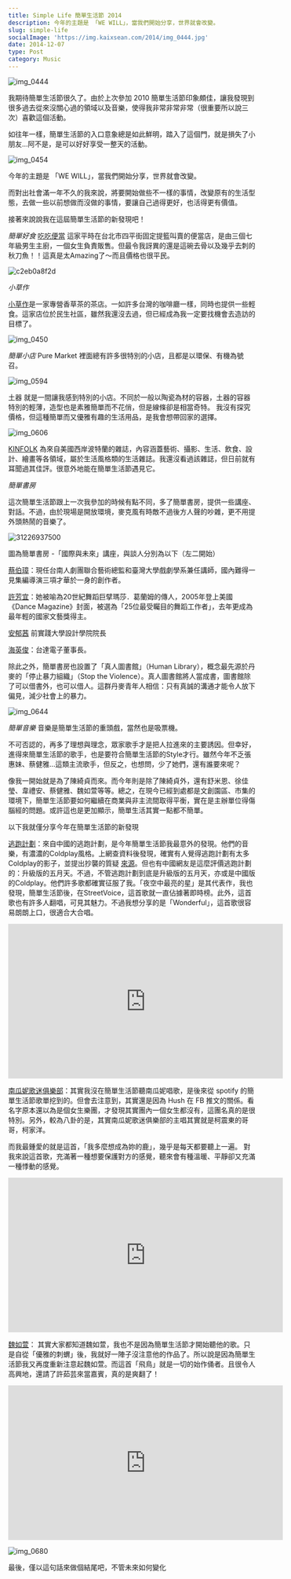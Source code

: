 ```yaml
---
title: Simple Life 簡單生活節 2014
description: 今年的主題是 「WE WILL」，當我們開始分享，世界就會改變。
slug: simple-life
socialImage: 'https://img.kaixsean.com/2014/img_0444.jpg'
date: 2014-12-07
type: Post
category: Music
---
```


![img_0444](https://img.kaixsean.com/2014/img_0444.jpg)

我期待簡單生活節很久了。由於上次參加 2010 簡單生活節印象頗佳，讓我發現到很多過去從來沒關心過的領域以及音樂，使得我非常非常非常（很重要所以說三次）喜歡這個活動。

如往年一樣，簡單生活節的入口意象總是如此鮮明，踏入了這個門，就是損失了小朋友…阿不是，是可以好好享受一整天的活動。

![img_0454](https://img.kaixsean.com/2014/img_0454.jpg)


今年的主題是 「WE WILL」，當我們開始分享，世界就會改變。

而對出社會滿一年不久的我來說，將要開始做些不一樣的事情，改變原有的生活型態，去做一些以前想做而沒做的事情，要讓自己過得更好，也活得更有價值。

接著來說說我在這屆簡單生活節的新發現吧！

*簡單好食*
[吃吃便當](http://www.eateat.tw/)
這家平時在台北市四平街固定提籃叫賣的便當店，是由三個七年級男生主廚，一個女生負責販售。但最令我訝異的還是這碗去骨以及幾乎去刺的秋刀魚！！這真是太Amazing了～而且價格也很平民。

![c2eb0a8f2d](https://img.kaixsean.com/2014/c2eb0a8f2d.jpg)


*小草作*

[小草作](https://www.facebook.com/grassphere)是一家專營香草茶的茶店。一如許多台灣的咖啡廳一樣，同時也提供一些輕食。這家店位於民生社區，雖然我還沒去過，但已經成為我一定要找機會去造訪的目標了。

![img_0450](https://img.kaixsean.com/2014/img_0450.jpg)


*簡單小店*
Pure Market 裡面總有許多很特別的小店，且都是以環保、有機為號召。

![img_0594](https://img.kaixsean.com/2014/img_0594.jpg)

土器 就是一間讓我感到特別的小店。不同於一般以陶瓷為材的容器，土器的容器特別的輕薄，造型也是素雅簡單而不花俏，但是線條卻是相當奇特。 我沒有探究價格，但這種簡單而又優雅有趣的生活用品，是我會想帶回家的選擇。

![img_0606](https://img.kaixsean.com/2014/img_0606.jpg)

[KINFOLK](https://www.facebook.com/kinfolkmag) 為來自美國西岸波特蘭的雜誌，內容涵蓋藝術、攝影、生活、飲食、設計、繪畫等各領域，屬於生活風格類的生活雜誌。我還沒看過該雜誌，但日前就有耳聞過其佳評。很意外地能在簡單生活節遇見它。

*簡單書房*

這次簡單生活節跟上一次我參加的時候有點不同，多了簡單書房，提供一些講座、對話。不過，由於現場是開放環境，麥克風有時敵不過後方人聲的吵雜，更不用提外頭熱鬧的音樂了。

![31226937500](https://img.kaixsean.com/2014/31226937500.jpg)

圖為簡單書房 -「國際與未來」講座，與談人分別為以下（左二開始）

[蔡伯璋](https://www.facebook.com/pages/%E8%94%A1%E6%9F%8F%E7%92%8B-Pao-Chang-Tsai/295386544338)：現任台南人劇團聯合藝術總監和臺灣大學戲劇學系兼任講師，國內難得一見集編導演三項才華於一身的創作者。

[許芳宜](https://www.facebook.com/FangYiSheunArtists)：她被喻為20世紀舞蹈巨擘瑪莎．葛蘭姆的傳人，2005年登上美國《Dance Magazine》封面，被選為「25位最受矚目的舞蹈工作者」，去年更成為最年輕的國家文藝獎得主。

[安郁茜](http://www.simplelife.streetvoice.com/2014/%E3%80%90%E7%B0%A1%E5%96%AE%E6%9B%B8%E6%88%BF%E3%80%91%E5%9C%8B%E9%9A%9B%E8%88%87%E6%9C%AA%E4%BE%86-%E2%94%80-%E5%AE%89%E9%83%81%E8%8C%9C/)
前實踐大學設計學院院長

[海英俊](http://www.simplelife.streetvoice.com/2014/%E3%80%90%E7%B0%A1%E5%96%AE%E6%9B%B8%E6%88%BF%E3%80%91%E5%9C%8B%E9%9A%9B%E8%88%87%E6%9C%AA%E4%BE%86-%E2%94%80-%E6%B5%B7%E8%8B%B1%E4%BF%8A/)：台達電子董事長。

除此之外，簡單書房也設置了「真人圖書館」（Human Library），概念最先源於丹麥的「停止暴力組織」（Stop the Violence）。真人圖書館將人當成書，圖書館除了可以借書外，也可以借人。這群丹麥青年人相信：只有真誠的溝通才能令人放下偏見，減少社會上的暴力。

![img_0644](https://img.kaixsean.com/2014/31599754395.jpg)

*簡單音樂*
音樂是簡單生活節的重頭戲，當然也是吸票機。

不可否認的，再多了理想與理念，眾家歌手才是把人拉進來的主要誘因。但幸好，進得來簡單生活節的歌手，也是要符合簡單生活節的Style才行。雖然今年不乏張惠妹、蔡健雅…這類主流歌手，但反之，也想問，少了她們，還有誰要來呢？

像我一開始就是為了陳綺貞而來。而今年則是除了陳綺貞外，還有舒米恩、徐佳瑩、韋禮安、蔡健雅、魏如萱等等。總之，在現今已經到處都是文創園區、市集的環境下，簡單生活節要如何繼續在商業與非主流間取得平衡，實在是主辦單位得傷腦經的問題。或許這也是更加顯示，簡單生活其實一點都不簡單。

以下我就僅分享今年在簡單生活節的新發現

[逃跑計劃](http://www.weibo.com/perdelband)：來自中國的逃跑計劃，是今年簡單生活節我最意外的發現。他們的音樂，有濃濃的Coldplay風格。上網查資料後發現，確實有人覺得逃跑計劃有太多Coldplay的影子，並提出抄襲的質疑 [來源](http://www.douban.com/group/topic/11176150)。但也有中國網友是這麼評價逃跑計劃的：升級版的五月天。不過，不管逃跑計劃到底是升級版的五月天，亦或是中國版的Coldplay。他們許多歌都確實征服了我。「夜空中最亮的星」是其代表作，我也發現，簡單生活節後，在StreetVoice，這首歌就一直佔據著即時榜。此外，這首歌也有許多人翻唱，可見其魅力。不過我想分享的是「Wonderful」，這首歌很容易朗朗上口，很適合大合唱。

<iframe width="560" height="315" src="https://www.youtube.com/embed/ZuQxfsPBjUQ" frameborder="0" allow="accelerometer; autoplay; encrypted-media; gyroscope; picture-in-picture" allowfullscreen></iframe>

[南瓜妮歌迷俱樂部](https://www.facebook.com/PUMPKINneyFanClub)：其實我沒在簡單生活節聽南瓜妮唱歌，是後來從 spotify 的簡單生活節歌單挖到的。但會去注意到，其實還是因為 Hush 在 FB 推文的關係。看名字原本還以為是個女生樂團，才發現其實團內一個女生都沒有，這團名真的是很特別。另外，較為八卦的是，其實南瓜妮歌迷俱樂部的主唱其實就是柯震東的哥哥，柯家洋。

而我最鍾愛的就是這首，「我多麼想成為妳的鹿」，幾乎是每天都要聽上一遍。 對我來說這首歌，充滿著一種想要保護對方的感覺，聽來會有種溫暖、平靜卻又充滿一種悸動的感覺。 

<iframe width="560" height="315" src="https://www.youtube.com/embed/e_vDaCl_qJI" frameborder="0" allow="accelerometer; autoplay; encrypted-media; gyroscope; picture-in-picture" allowfullscreen></iframe>

[魏如萱](https://www.facebook.com/lovewaa)： 其實大家都知道魏如萱，我也不是因為簡單生活節才開始聽他的歌。只是自從「優雅的刺蝟」後，我就好一陣子沒注意他的作品了。所以說是因為簡單生活節我又再度重新注意起魏如萱。而這首「飛鳥」就是一切的始作俑者。且很令人高興地，還請了許茹芸來當嘉賓，真的是爽翻了！

<iframe width="560" height="315" src="https://www.youtube.com/embed/2CHW_fpx0EU" frameborder="0" allow="accelerometer; autoplay; encrypted-media; gyroscope; picture-in-picture" allowfullscreen></iframe>

![img_0680](https://img.kaixsean.com/2014/31452707022.jpg)

最後，僅以這句話來做個結尾吧，不管未來如何變化 